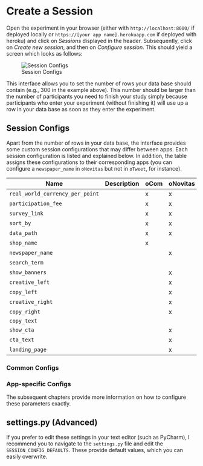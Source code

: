 # Create a Session {#sec-session}

Open the experiment in your browser (either with `http://localhost:8000/` if deployed locally or `https://[your app name].herokuapp.com` if deployed with heroku) and click on _Sessions_ displayed in the header. Subsequently, click on _Create new session_, and then on _Configure session_. This should yield a screen which looks as follows:

![Session Configs](img/screenshot-session-config.png)

This interface allows you to set the number of rows your data base should contain (e.g., 300 in the example above). This number should be larger than the number of participants you need to finish your study simply because participants who enter your experiment (without finishing it) will use up a row in your data base as soon as they enter the experiment.

## Session Configs

Apart from the number of rows in your data base, the interface provides some custom session configurations that may differ between apps. Each session configuration is listed and explained below. In addition, the table assigns these configurations to their corresponding apps (you can configure a `newspaper_name` in `oNovitas` but not in `oTweet`, for instance).


| Name                            | Description | oCom | oNovitas | oTweet |
|---------------------------------|-------------|------|----------|--------|
| `real_world_currency_per_point` |             |   x  |     x    |    x   |
| `participation_fee`             |             |   x  |     x    |    x   |
| `survey_link`                   |             |   x  |     x    |    x   |
| `sort_by`                       |             |   x  |     x    |    x   |
| `data_path`                     |             |   x  |     x    |    x   |
| `shop_name`                     |             |   x  |          |        |
| `newspaper_name`                |             |      |     x    |        |
| `search_term`                   |             |      |          |    x   |
| `show_banners`                  |             |      |     x    |    x   |
| `creative_left`                 |             |      |     x    |        |
| `copy_left`                     |             |      |     x    |        |
| `creative_right`                |             |      |     x    |        |
| `copy_right`                    |             |      |     x    |        |
| `copy_text`                     |             |      |          |        |
| `show_cta`                      |             |      |     x    |    x   |
| `cta_text`                      |             |      |     x    |    x   |
| `landing_page`                  |             |      |     x    |    x   |


### Common Configs

### App-specific Configs

The subsequent chapters provide more information on how to configure these parameters exactly.


## settings.py (Advanced)

If you prefer to edit these settings in your text editor (such as PyCharm), I recommend you to navigate to the `settings.py` file and edit the `SESSION_CONFIG_DEFAULTS`. These provide default values, which you can easily overwrite.